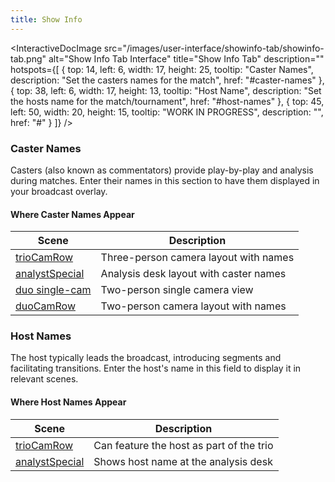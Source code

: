 ```yaml
---
title: Show Info
---
```




<InteractiveDocImage 
  src="/images/user-interface/showinfo-tab/showinfo-tab.png"
  alt="Show Info Tab Interface"
  title="Show Info Tab"
  description=""
  hotspots={[
    {
      top: 14,
      left: 6,
      width: 17,
      height: 25,
      tooltip: "Caster Names",
      description: "Set the casters names for the match",
      href: "#caster-names"
    },
    {
      top: 38,
      left: 6,
      width: 17,
      height: 13,
      tooltip: "Host Name",
      description: "Set the hosts name for the match/tournament",
      href: "#host-names"
    },
    {
      top: 45,
      left: 50,
      width: 20,
      height: 15,
      tooltip: "WORK IN PROGRESS",
      description: "",
      href: "#"
    }
  ]}
/>



### Caster Names

Casters (also known as commentators) provide play-by-play and analysis during matches. Enter their names in this section to have them displayed in your broadcast overlay.

#### Where Caster Names Appear
| Scene | Description |
|-------|-------------|
| [trioCamRow](/overlays/default/available-scenes#triocam-row) | Three-person camera layout with names |
| [analystSpecial](/overlays/default/available-scenes#analyst-special) | Analysis desk layout with caster names |
| [duo single-cam](/overlays/default/available-scenes#duo-single-cam) | Two-person single camera view |
| [duoCamRow](/overlays/default/available-scenes#duocam-row) | Two-person camera layout with names |

### Host Names

The host typically leads the broadcast, introducing segments and facilitating transitions. Enter the host's name in this field to display it in relevant scenes.

#### Where Host Names Appear
| Scene | Description |
|-------|-------------|
| [trioCamRow](/overlays/default/available-scenes#triocam-row) | Can feature the host as part of the trio |
| [analystSpecial](/overlays/default/available-scenes#analyst-special) | Shows host name at the analysis desk |